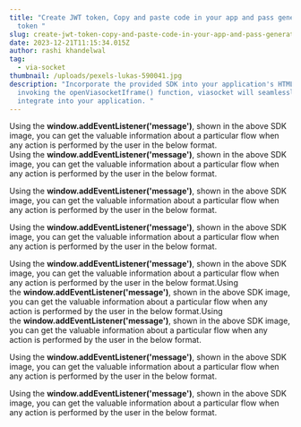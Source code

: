 ```yaml
---
title: "Create JWT token, Copy and paste code in your app and pass generated JWT
  token "
slug: create-jwt-token-copy-and-paste-code-in-your-app-and-pass-generated-jwt-token
date: 2023-12-21T11:15:34.015Z
author: rashi khandelwal
tag:
  - via-socket
thumbnail: /uploads/pexels-lukas-590041.jpg
description: "Incorporate the provided SDK into your application's HTML file. By
  invoking the openViasocketIframe() function, viasocket will seamlessly
  integrate into your application. "
---
```

Using the **window.addEventListener('message')**, shown in the above SDK image, you can get the valuable information about a particular flow when any action is performed by the user in the below format.\
Using the **window.addEventListener('message')**, shown in the above SDK image, you can get the valuable information about a particular flow when any action is performed by the user in the below format.

Using the **window.addEventListener('message')**, shown in the above SDK image, you can get the valuable information about a particular flow when any action is performed by the user in the below format.

Using the **window.addEventListener('message')**, shown in the above SDK image, you can get the valuable information about a particular flow when any action is performed by the user in the below format.

Using the **window.addEventListener('message')**, shown in the above SDK image, you can get the valuable information about a particular flow when any action is performed by the user in the below format.Using the **window.addEventListener('message')**, shown in the above SDK image, you can get the valuable information about a particular flow when any action is performed by the user in the below format.Using the **window.addEventListener('message')**, shown in the above SDK image, you can get the valuable information about a particular flow when any action is performed by the user in the below format.

Using the **window.addEventListener('message')**, shown in the above SDK image, you can get the valuable information about a particular flow when any action is performed by the user in the below format.

Using the **window.addEventListener('message')**, shown in the above SDK image, you can get the valuable information about a particular flow when any action is performed by the user in the below format.